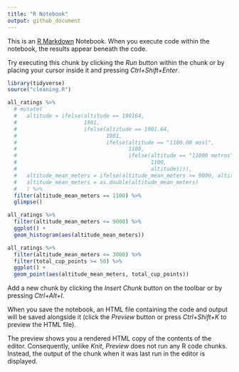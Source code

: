 ```yaml
---
title: "R Notebook"
output: github_document
---
```


This is an [R Markdown](http://rmarkdown.rstudio.com) Notebook. When you execute code within the notebook, the results appear beneath the code. 

Try executing this chunk by clicking the *Run* button within the chunk or by placing your cursor inside it and pressing *Ctrl+Shift+Enter*. 

```r
library(tidyverse)
source("cleaning.R")
```

```r
all_ratings %>%
  # mutate(
  #   altitude = ifelse(altitude == 190164, 
  #                     1901,
  #                     ifelse(altitude == 1901.64, 
  #                            1901, 
  #                            ifelse(altitude == "1100.00 mosl", 
  #                                   1100, 
  #                                   ifelse(altitude == "11000 metros", 
  #                                          1100, 
  #                                          altitude)))),
  #   altitude_mean_meters = ifelse(altitude_mean_meters >= 9000, altitude, altitude_mean_meters),
  #   altitude_mean_meters = as.double(altitude_mean_meters)
  #   ) %>%
  filter(altitude_mean_meters == 1100) %>%
  glimpse()
```
```r
all_ratings %>%
  filter(altitude_mean_meters <= 9000) %>%
  ggplot() +
  geom_histogram(aes(altitude_mean_meters))
```



```r
all_ratings %>%
  filter(altitude_mean_meters <= 3000) %>%
  filter(total_cup_points >= 50) %>%
  ggplot() +
  geom_point(aes(altitude_mean_meters, total_cup_points))
```



Add a new chunk by clicking the *Insert Chunk* button on the toolbar or by pressing *Ctrl+Alt+I*.

When you save the notebook, an HTML file containing the code and output will be saved alongside it (click the *Preview* button or press *Ctrl+Shift+K* to preview the HTML file).

The preview shows you a rendered HTML copy of the contents of the editor. Consequently, unlike *Knit*, *Preview* does not run any R code chunks. Instead, the output of the chunk when it was last run in the editor is displayed.
